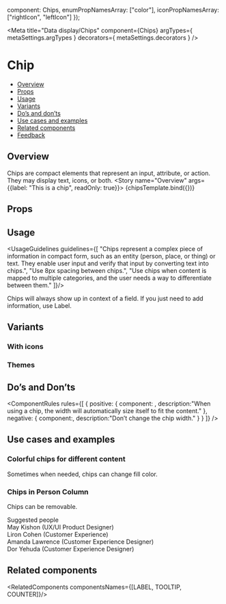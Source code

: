 
  component: Chips,
  enumPropNamesArray: ["color"],
  iconPropNamesArray: ["rightIcon", "leftIcon"]
});

<Meta
  title="Data display/Chips"
  component={Chips}
  argTypes={ metaSettings.argTypes }
  decorators={ metaSettings.decorators }
/>

<!--- Component template -->


<!--- Component documentation -->

# Chip
- [Overview](#overview)
- [Props](#props)
- [Usage](#usage)
- [Variants](#variants)
- [Do’s and don’ts](#dos-and-donts)
- [Use cases and examples](#use-cases-and-examples)
- [Related components](#related-components)
- [Feedback](#feedback)

## Overview
Chips are compact elements that represent an input, attribute, or action. They may display text, icons, or both.
<Canvas>
  <Story name="Overview"
        args={{label: "This is a chip", readOnly: true}}>
    {chipsTemplate.bind({})}
  </Story>
</Canvas>

## Props
<ArgsTable of={Chips} />

## Usage
<UsageGuidelines guidelines={[
  "Chips represent a complex piece of information in compact form, such as an entity (person, place, or thing) or text. They enable user input and verify that input by converting text into chips.",
  "Use 8px spacing between chips.",
  "Use chips when content is mapped to multiple categories, and the user needs a way to differentiate between them."
]}/>

<Tip>Chips will always show up in context of a field. If you just need to add information, use <Link href="/?path=/docs/data-display-label--overview" size={Link.sizes.SMALL} withoutSpacing>Label.</Link></Tip>

## Variants
### With icons
<Canvas>
  <Story name="With icons">
    <Chips label="Chip with left icon" leftIcon={Email} readOnly />
    <Chips label="Chip with right icon" rightIcon={Email} readOnly />
  </Story>
</Canvas>

### Themes
<Canvas>
  <Story name="Themes">
    <Chips label="This is a long chip" />
    <Chips label="Chip negative" color={Chips.colors.NEGATIVE} />
    <Chips label="Chip positive" color={Chips.colors.POSITIVE} />
    <Chips label="Disabled" disabled />
  </Story>
</Canvas>

## Do’s and Don’ts
<ComponentRules
  rules={[
    {
      positive: {
        component: <Chips label="Jason Tal" readOnly />,
        description:"When using a chip, the width will automatically size itself to fit the content."
      },
      negative: {
        component:<Chips label="This is a chip" className="monday-style-story-chips_chip-padding" readOnly />,
        description:"Don’t change the chip width."
      }
    }
  ]}
/>

## Use cases and examples
### Colorful chips for different content
Sometimes when needed, chips can change fill color.
<Canvas>
 <Story name="Colorful chips for different content">
    <DialogContentContainer className="monday-style-story-chips_search-bar">
      <div className="monday-style-story-chips_item"><Chips label="January" color={Chips.colors.POSITIVE} /></div>
      <Search />
      <div className="monday-style-story-chips_item"><Chips label="August" readOnly color={Chips.colors.LIPSTICK} /></div>
      <div className="monday-style-story-chips_item"><Chips label="April" readOnly color={Chips.colors.BUBBLE} /></div>
      <div className="monday-style-story-chips_item"><Chips label="March" readOnly color={Chips.colors.EGG_YOLK} /></div>
    </DialogContentContainer>
  </Story>
</Canvas>

### Chips in Person Column
Chips can be removable.
<Canvas>
 <Story name="Chips in Person Column">
    <DialogContentContainer className="monday-style-story-chips_search-bar">
      <Search placeholder="Search names, positions, or a team" />
      <div className="monday-style-story-chips_inline-container">
        <Chips label="Esther Schanler" />
        <Chips label="Itai Shabtai" />
      </div>
      <div className="monday-style-story-chips_lable">Suggested people</div>
      <div className="monday-style-story-chips_search">
        <div className="monday-style-story-chips_inline-container" key="cont-1">
          <Avatar size={Avatar.sizes.MEDIUM} src={person1} type={Avatar.types.IMG} />
          <span className="monday-style-story-chips_name">May Kishon  <span>(UX/UI Product Designer)</span></span>
        </div>
        <div className="monday-style-story-chips_inline-container" key="cont-2">
          <Avatar size={Avatar.sizes.MEDIUM} backgroundColor={Avatar.colors.DARK_PURPLE} text="LC" type={Avatar.types.TEXT} />
          <span className="monday-style-story-chips_name">Liron Cohen  <span>(Customer Experience)</span></span>
        </div>
        <div className="monday-style-story-chips_inline-container" key="cont-3">
          <Avatar size={Avatar.sizes.MEDIUM} text="DY" type={Avatar.types.TEXT} />
          <span className="monday-style-story-chips_name">Amanda Lawrence  <span>(Customer Experience Designer)</span></span>
        </div>
        <div className="monday-style-story-chips_inline-container" key="cont-4">
          <Avatar size={Avatar.sizes.MEDIUM} src={person1} type={Avatar.types.IMG} />
          <span className="monday-style-story-chips_name">Dor Yehuda  <span>(Customer Experience Designer)</span></span>
        </div>
      </div>
    </DialogContentContainer>
  </Story>
</Canvas>

## Related components
<RelatedComponents componentsNames={[LABEL, TOOLTIP, COUNTER]}/>
